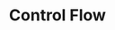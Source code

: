 ---
title: Control Flow
description: Use if, else, elif, loops, break, continue, and nested logic.
---